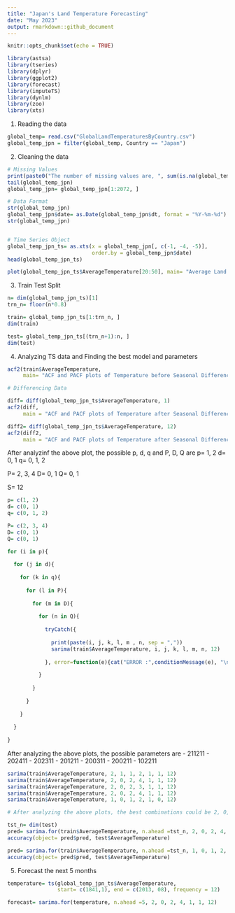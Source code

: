 ```yaml
---
title: "Japan's Land Temperature Forecasting"
date: "May 2023"
output: rmarkdown::github_document
---
```


```r
knitr::opts_chunk$set(echo = TRUE)

library(astsa)
library(tseries)
library(dplyr) 
library(ggplot2)
library(forecast)
library(imputeTS)
library(dynlm)
library(zoo)
library(xts)
```

1. Reading the data
```r
global_temp= read.csv("GlobalLandTemperaturesByCountry.csv")
global_temp_jpn = filter(global_temp, Country == "Japan")
```

2. Cleaning the data
```r
# Missing Values
print(paste0("The number of missing values are, ", sum(is.na(global_temp_jpn$AverageTemperature))))
tail(global_temp_jpn)
global_temp_jpn= global_temp_jpn[1:2072, ]

# Data Format
str(global_temp_jpn)
global_temp_jpn$date= as.Date(global_temp_jpn$dt, format = "%Y-%m-%d")
str(global_temp_jpn)


# Time Series Object
global_temp_jpn_ts= as.xts(x = global_temp_jpn[, c(-1, -4, -5)],
                           order.by = global_temp_jpn$date)
head(global_temp_jpn_ts)
```

```r
plot(global_temp_jpn_ts$AverageTemperature[20:50], main= "Average Land Temperature of Japan")
```

3. Train Test Split
```r
n= dim(global_temp_jpn_ts)[1]
trn_n= floor(n*0.8)

train= global_temp_jpn_ts[1:trn_n, ]
dim(train)

test= global_temp_jpn_ts[(trn_n+1):n, ]
dim(test)
```
4. Analyzing TS data and Finding the best model and parameters
```r
acf2(train$AverageTemperature, 
     main= "ACF and PACF plots of Temperature before Seasonal Differencing (12)")
```

```r
# Differencing Data

diff= diff(global_temp_jpn_ts$AverageTemperature, 1)
acf2(diff, 
     main = "ACF and PACF plots of Temperature after Seasonal Differencing (1)")
```

```r
diff2= diff(global_temp_jpn_ts$AverageTemperature, 12)
acf2(diff2, 
     main = "ACF and PACF plots of Temperature after Seasonal Differencing (12)")
```

After analyzinf the above plot, the possible p, d, q and P, D, Q are
p= 1, 2
d= 0, 1
q= 0, 1, 2

P= 2, 3, 4
D= 0, 1
Q= 0, 1

S= 12

```r
p= c(1, 2)
d= c(0, 1)
q= c(0, 1, 2)

P= c(2, 3, 4)
D= c(0, 1)
Q= c(0, 1)

for (i in p){
  
  for (j in d){
    
    for (k in q){
      
      for (l in P){
        
        for (m in D){
          
          for (n in Q){
            
            tryCatch({
              
              print(paste(i, j, k, l, m , n, sep = ","))
              sarima(train$AverageTemperature, i, j, k, l, m, n, 12)
              
            }, error=function(e){cat("ERROR :",conditionMessage(e), "\n")})
            
          }
          
        }
        
      }
      
    }
    
  }
  
}
```

After analyzing the above plots, the possible parameters are
- 211211
- 202411
- 202311
- 201211
- 200311
- 200211
- 102211
```r
sarima(train$AverageTemperature, 2, 1, 1, 2, 1, 1, 12)
sarima(train$AverageTemperature, 2, 0, 2, 4, 1, 1, 12)
sarima(train$AverageTemperature, 2, 0, 2, 3, 1, 1, 12)
sarima(train$AverageTemperature, 2, 0, 2, 4, 1, 1, 12)
sarima(train$AverageTemperature, 1, 0, 1, 2, 1, 0, 12)
```

```r
# After analyzing the above plots, the best combinations could be 2, 0, 2, 4, 1, 1 or 1, 0, 1, 2, 1, 0

tst_n= dim(test)
pred= sarima.for(train$AverageTemperature, n.ahead =tst_n, 2, 0, 2, 4, 1, 1, 12)
accuracy(object= pred$pred, test$AverageTemperature)

pred= sarima.for(train$AverageTemperature, n.ahead =tst_n, 1, 0, 1, 2, 1, 0, 12)
accuracy(object= pred$pred, test$AverageTemperature)
```

5. Forecast the next 5 months
```r
temperature= ts(global_temp_jpn_ts$AverageTemperature, 
                start= c(1841,1), end = c(2013, 08), frequency = 12)

forecast= sarima.for(temperature, n.ahead =5, 2, 0, 2, 4, 1, 1, 12)
```

